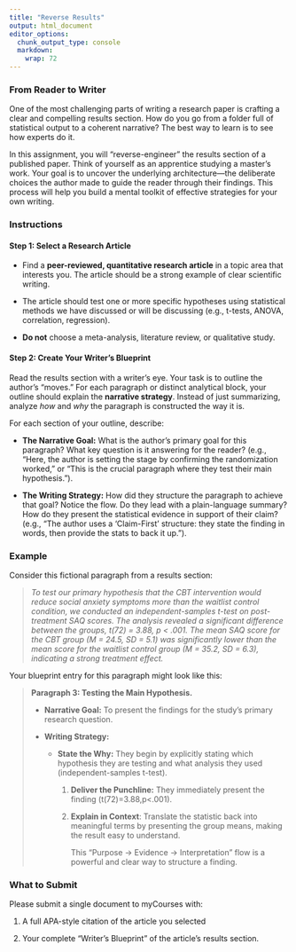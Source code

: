 ```yaml
---
title: "Reverse Results"
output: html_document
editor_options: 
  chunk_output_type: console
  markdown: 
    wrap: 72
---
```


### **From Reader to Writer**

One of the most challenging parts of writing a research paper is
crafting a clear and compelling results section. How do you go from a
folder full of statistical output to a coherent narrative? The best way
to learn is to see how experts do it.

In this assignment, you will "reverse-engineer" the results section of a
published paper. Think of yourself as an apprentice studying a master's
work. Your goal is to uncover the underlying architecture—the deliberate
choices the author made to guide the reader through their findings. This
process will help you build a mental toolkit of effective strategies for
your own writing.

### **Instructions**

#### **Step 1: Select a Research Article**

-   Find a **peer-reviewed, quantitative research article** in a topic
    area that interests you. The article should be a strong example of
    clear scientific writing.

-   The article should test one or more specific hypotheses using
    statistical methods we have discussed or will be discussing (e.g.,
    t-tests, ANOVA, correlation, regression).

-   **Do not** choose a meta-analysis, literature review, or qualitative
    study.

#### **Step 2: Create Your Writer's Blueprint**

Read the results section with a writer's eye. Your task is to outline
the author's "moves." For each paragraph or distinct analytical block,
your outline should explain the **narrative strategy**. Instead of just
summarizing, analyze *how* and *why* the paragraph is constructed the
way it is.

For each section of your outline, describe:

-   **The Narrative Goal:** What is the author's primary goal for this
    paragraph? What key question is it answering for the reader? (e.g.,
    "Here, the author is setting the stage by confirming the
    randomization worked," or "This is the crucial paragraph where they
    test their main hypothesis.").

-   **The Writing Strategy:** How did they structure the paragraph to
    achieve that goal? Notice the flow. Do they lead with a
    plain-language summary? How do they present the statistical evidence
    in support of their claim? (e.g., "The author uses a 'Claim-First'
    structure: they state the finding in words, then provide the stats
    to back it up.").

### **Example**

Consider this fictional paragraph from a results section:

> *To test our primary hypothesis that the CBT intervention would reduce
> social anxiety symptoms more than the waitlist control condition, we
> conducted an independent-samples t-test on post-treatment SAQ scores.
> The analysis revealed a significant difference between the groups,
> t(72) = 3.88, p \< .001. The mean SAQ score for the CBT group (M =
> 24.5, SD = 5.1) was significantly lower than the mean score for the
> waitlist control group (M = 35.2, SD = 6.3), indicating a strong
> treatment effect.*

Your blueprint entry for this paragraph might look like this:

> **Paragraph 3: Testing the Main Hypothesis.**
>
> -   **Narrative Goal:** To present the findings for the study's
>     primary research question.
>
> -   **Writing Strategy:**
>
>     -   **State the Why:** They begin by explicitly stating which
>         hypothesis they are testing and what analysis they used
>         (independent-samples t-test).
>
>         1.  **Deliver the Punchline:** They immediately present the
>             finding (t(72)=3.88,p\<.001).
>
>         2.  **Explain in Context**: Translate the statistic back into
>             meaningful terms by presenting the group means, making the
>             result easy to understand.
>
>             This "Purpose -\> Evidence -\> Interpretation" flow is a
>             powerful and clear way to structure a finding.

### **What to Submit**

Please submit a single document to myCourses with:

1.  A full APA-style citation of the article you selected

2.  Your complete "Writer's Blueprint" of the article's results section.

